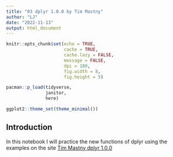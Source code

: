 ```yaml
---
title: "03 dplyr 1.0.0 by Tim Mastny"
author: "LJ"
date: "2022-11-13"
output: html_document
---
```


```r
knitr::opts_chunk$set(echo = TRUE, 
                      cache = TRUE, 
                      cache.lazy = FALSE,
                      message = FALSE, 
                      dpi = 180,
                      fig.width = 8, 
                      fig.height = 5)

pacman::p_load(tidyverse,
               janitor,
               here)

ggplot2::theme_set(theme_minimal())


```

## Introduction

In this notebook I will practice the new functions of dplyr using the examples on the site [Tim Mastny dplyr 1.0.0](https://timmastny.com/blog/dplyr-1-rowwise-across/)



